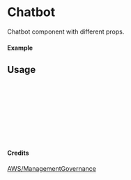 
<Meta of={Chatbot} title="AWS/ManagementGovernance/Chatbot" />

# Chatbot

Chatbot component with different props.

#### Example

<Canvas of={Chatbot.Primary} />

## Usage

```ts
import { Chatbot } from "yadl-ui";

const Example = () => {
  return (
      <Chatbot />
  );
};

export default Example;
```

#### Credits
[AWS/ManagementGovernance](https://aws-icons.com/)
